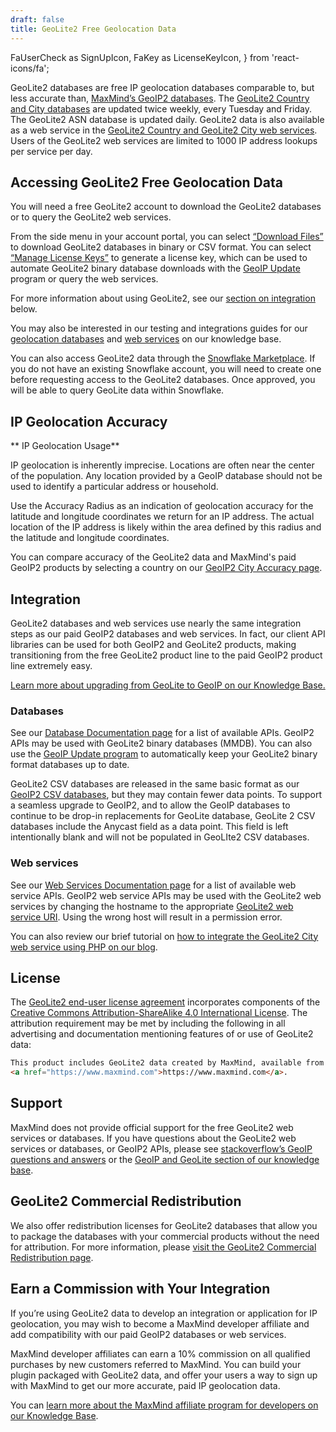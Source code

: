 ```yaml
---
draft: false
title: GeoLite2 Free Geolocation Data
---
```


  FaUserCheck as SignUpIcon,
  FaKey as LicenseKeyIcon,
} from 'react-icons/fa';

GeoLite2 databases are free IP geolocation databases comparable to, but less
accurate than,
[MaxMind’s GeoIP2 databases](https://www.maxmind.com/en/geoip2-databases). The
[GeoLite2 Country and City databases](/static/pdf/GeoLite2-IP-MetaData-Databases-Comparison-Chart.pdf)
are updated twice weekly, every Tuesday and Friday. The GeoLite2 ASN database is
updated daily. GeoLite2 data is also available as a web service in the
[GeoLite2 Country and GeoLite2 City web services](/static/pdf/GeoLite2-and-GeoIP2-Precision-Web-Services-Comparison.pdf).
Users of the GeoLite2 web services are limited to 1000 IP address lookups per
service per day.

## Accessing GeoLite2 Free Geolocation Data

You will need a free GeoLite2 account to download the GeoLite2 databases or to
query the GeoLite2 web services.

<LinkGroupContainer>
  <LinkGroup>
    <LinkGroupCard
      description="Receive download access to GeoLite2 databases or query access to GeoLite2 web services at no charge."
      heading="Sign Up for GeoLite2"
      icon={SignUpIcon}
      to="https://www.maxmind.com/en/geolite2/signup"
    />
    <LinkGroupCard
      description="License keys are used to query the web services and authenticate the GeoIP Update program."
      heading="Generate a License Key"
      icon={LicenseKeyIcon}
      to="https://www.maxmind.com/en/accounts/current/license-key"
    />
  </LinkGroup>
</LinkGroupContainer>

From the side menu in your account portal, you can select
[“Download Files”](https://www.maxmind.com/en/accounts/current/geoip/downloads)
to download GeoLite2 databases in binary or CSV format. You can select
[“Manage License Keys”](https://www.maxmind.com/en/accounts/current/license-key)
to generate a license key, which can be used to automate GeoLite2 binary
database downloads with the
[GeoIP Update](/geoip/updating-databases/#using-geoip-update) program or query
the web services.

For more information about using GeoLite2, see our
[section on integration](#integration) below.

You may also be interested in our testing and integrations guides for our
[geolocation databases](https://support.maxmind.com/hc/en-us/articles/4408216183835-Test-Databases-and-Lookup-IPs)
and
[web services](https://support.maxmind.com/hc/en-us/articles/4408248793627-Test-the-Web-Services)
on our knowledge base.

You can also access GeoLite2 data through the
[Snowflake Marketplace](app.snowflake.com/maxmind-test). If you do not have an
existing Snowflake account, you will need to create one before requesting access
to the GeoLite2 databases. Once approved, you will be able to query GeoLite data
within Snowflake.

## IP Geolocation Accuracy

<Alert type="warning">
  ** IP Geolocation Usage**

IP geolocation is inherently imprecise. Locations are often near the center of
the population. Any location provided by a GeoIP database should not be used to
identify a particular address or household.

</Alert>

Use the Accuracy Radius as an indication of geolocation accuracy for the
latitude and longitude coordinates we return for an IP address. The actual
location of the IP address is likely within the area defined by this radius and
the latitude and longitude coordinates.

You can compare accuracy of the GeoLite2 data and MaxMind's paid GeoIP2 products
by selecting a country on our
[GeoIP2 City Accuracy page](https://www.maxmind.com/en/geoip2-city-accuracy-comparison).

## Integration

GeoLite2 databases and web services use nearly the same integration steps as our
paid GeoIP2 databases and web services. In fact, our client API libraries can be
used for both GeoIP2 and GeoLite2 products, making transitioning from the free
GeoLite2 product line to the paid GeoIP2 product line extremely easy.

[Learn more about upgrading from GeoLite to GeoIP on our Knowledge Base.](https://support.maxmind.com/hc/en-us/articles/4407625342875-Upgrade-from-GeoLite2)

### Databases

See our
[Database Documentation page](/geoip/docs/databases#official-client-apis) for a
list of available APIs. GeoIP2 APIs may be used with GeoLite2 binary databases
(MMDB). You can also use the
[GeoIP Update program](/geoip/updating-databases/#using-geoip-update) to
automatically keep your GeoLite2 binary format databases up to date.

GeoLite2 CSV databases are released in the same basic format as our
[GeoIP2 CSV databases](/geoip/docs/databases/city-and-country#csv-databases),
but they may contain fewer data points. To support a seamless upgrade to GeoIP2,
and to allow the GeoIP databases to continue to be drop-in replacements for
GeoLite database, GeoLite 2 CSV databases include the Anycast field as a data
point. This field is left intentionally blank and will not be populated in
GeoLIte2 CSV databases.

### Web services

See our
[Web Services Documentation page](/geoip/docs/web-services#official-client-apis)
for a list of available web service APIs. GeoIP2 web service APIs may be used
with the GeoLite2 web services by changing the hostname to the appropriate
[GeoLite2 web service URI](/geoip/docs/web-services/requests#geolite2-endpoints).
Using the wrong host will result in a permission error.

You can also review our brief tutorial on
[how to integrate the GeoLite2 City web service using PHP on our blog](https://blog.maxmind.com/2021/01/integrating-maxminds-free-and-paid-ip-geolocation-web-services-in-php/).

## License

The
[GeoLite2 end-user license agreement](https://www.maxmind.com/en/geolite2/eula)
incorporates components of the
[Creative Commons Attribution-ShareAlike 4.0 International License](https://creativecommons.org/licenses/by-sa/4.0/).
The attribution requirement may be met by including the following in all
advertising and documentation mentioning features of or use of GeoLite2 data:

```html
This product includes GeoLite2 data created by MaxMind, available from
<a href="https://www.maxmind.com">https://www.maxmind.com</a>.
```

## Support

MaxMind does not provide official support for the free GeoLite2 web services or
databases. If you have questions about the GeoLite2 web services or databases,
or GeoIP2 APIs, please see
[stackoverflow’s GeoIP questions and answers](https://stackoverflow.com/questions/tagged/geoip)
or the
[GeoIP and GeoLite section of our knowledge base](https://support.maxmind.com/hc/en-us/categories/1260801446650-GeoIP2-and-GeoLite2).

## GeoLite2 Commercial Redistribution

We also offer redistribution licenses for GeoLite2 databases that allow you to
package the databases with your commercial products without the need for
attribution. For more information, please
[visit the GeoLite2 Commercial Redistribution page](https://www.maxmind.com/en/geolite2-commercial-redistribution).

## Earn a Commission with Your Integration

If you’re using GeoLite2 data to develop an integration or application for IP
geolocation, you may wish to become a MaxMind developer affiliate and add
compatibility with our paid GeoIP2 databases or web services.

MaxMind developer affiliates can earn a 10% commission on all qualified
purchases by new customers referred to MaxMind. You can build your plugin
packaged with GeoLite2 data, and offer your users a way to sign up with MaxMind
to get our more accurate, paid IP geolocation data.

You can
[learn more about the MaxMind affiliate program for developers on our Knowledge Base](https://support.maxmind.com/hc/en-us/sections/5066199198619-Affiliate-Program).
